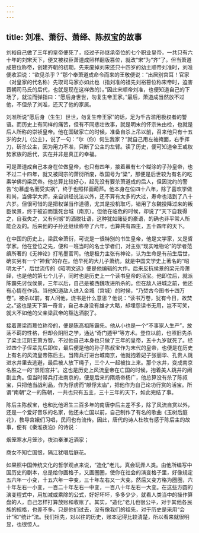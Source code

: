 ```yaml
---
---
---
```

title: 刘准、萧衍、萧绎、陈叔宝的故事
---




刘裕自己做了三年的皇帝便死了，经过子孙继承帝位的七个职业皇帝，一共只有六十年的刘宋天下，便又被权臣萧道成照样翻版篡位，就改“宋”为“齐”了。但当萧道成篡位称帝，创建齐朝的初期，先来废掉刘宋还只十四岁的幼主顺帝刘准时，刘准便收泪说：“欲见杀乎？”那个奉萧道成命令而来的王敬便说：“出居别宫耳！官家（对皇家的代名称）先取司马家亦如此也（指刘准的祖先刘裕篡位称宋帝时，迫害晋朝司马氏的后代，也就是现在这样做的）。”因此宋顺帝刘准，也便知道自己的下场了，就泣而弹指曰：“愿后身世世，勿复生帝王家。”最后，萧道成当然放不过他，不但杀了刘准，还灭了他的家属。

刘准所说“愿后身（生生）世世，勿复生帝王家”的话，足为千古滥用极权者的警语。而历史上有同样的痛苦，但有不同悲壮故事，就是明末的怀宗朱由检，也就是后人所称的崇祯皇帝。他在国破家亡的时候，准备自杀上吊以前，召来他只有十五岁的女儿（公主），说了一句：“尔（你）何生我家？”就自己用左袖掩面，右手挥刀，斫杀公主，因为用力不准，只断了公主的左臂。读了历史，便可知道帝王或权势家族的后代，实在并非是真正的幸福。

可是萧道成自己本身在位做皇帝，也只有四年，接着虽有七个糊涂的子孙皇帝，也不过二十四年，就又被同宗的萧衍所废，改国号为“梁”，那便是后世较为有名的吃素学佛的梁武帝。他总算比较好心，起先没有要杀萧道成的后人，但因沈约的警告“勿慕虚名而受实祸”，终于也照样画葫芦。他本身在位四十八年，除了喜欢学做和尚，当佛学大师，亲自讲经说法以外，还不算有太多的大过，寿命也活到了八十六岁。但很可惜的是把权谋当作道德，尤其是投机取巧，错用了东魏投降过来的叛臣侯景，终于被迫而饿死台城（南京）。但他在临危的时候，却说了“天下自我得之，自我失之，又有何憾”的洒脱壮语，这种犹如赌徒的豪语，的确也非平常人所能企及的。后来他的子孙还继续称帝了六年，也算共有四主，五十四年的天下。

在中国的历史上，梁武帝萧衍，可说是一很特别的书生皇帝，他是文学家，又是哲学家。他在登位之先，便和一班当时的名士学者们，对主张“现实唯物论”的学者范缜所著的《无神论》打笔墨官司。他是极力主张有神论，认为生命是有前生后世，确实另有一个“神我”的存在。他早死的大儿子萧统，就是中国文学史上著名的“昭明太子”，后世流传的《昭明文选》便是他编辑的大作。后来反抗侯景的梁元帝萧绎，也是他的第七个儿子，同时也是历史上一个读书皇帝的活宝。他即位后，就派陈霸先讨伐侯景，三年以后，自己是被西魏攻进所杀的。但在敌人进城之前，他还有心情在作诗。当他知道敌人进入金城（宫城）的时候，“乃焚古今图书十四万卷”。被杀以前，有人问他，烧书是什么意思？他说：“读书万卷，犹有今日，故焚之。”这也是天下第一奇言，自己本身没有雄才大略，却埋怨读书无用，岂不可笑，就大不如他的父亲梁武帝的豁达洒脱了。

接着萧梁而篡位称帝的，便是陈高祖陈霸先。他从小也是一个“不事家人生产”，放荡不羁的性格，但却会阴阳之学，通达“奇门遁甲”等方术。登位以前，也照旧先杀了梁主江阴王萧方智。不过他自己本身也只做了三年的皇帝，五十九岁就死了。经过四个子侄辈先后即位，最后便是他的孙子陈叔宝作为末代的皇帝，也便是在历史上有名的风流皇帝陈后主。当隋兵打进台城南京，他就抱着妃子张丽华、孔贵人跳进水井里去逃避，最后被人放下绳子，三个人一起被拉上来。那个水井，变成南京名胜之一的“景阳宫井”。这也是历史上风流皇帝在亡国的时候，抱着美人跳井的闹剧主角。但当时带兵打进南京的，便是后来的隋炀帝杨广，他总算没有杀了陈叔宝，只把他当战利品，作为俘虏而“献俘太庙”，把他作为自己论功行赏的活宝。所谓“南朝”之一的陈朝，一共也只有五主，三十三年的天下，如此完结了事。

陈后主陈叔宝，也和比他迟生三百多年的南唐李后主差不多，除了风流自赏以外，还是一个爱好音乐的名家，他还未亡国以前，自己制作了有名的歌曲《玉树后庭花》，教导宫娥们习唱，民间也有流传。因此，唐代的诗人杜牧有感于陈后主的故事，便有《秦淮夜泊》的诗说：

烟笼寒水月笼沙，夜泊秦淮近酒家；

商女不知亡国恨，隔江犹唱后庭花。

如果照中国传统文化的哲学观点来说，“造化”老儿，真会玩弄人类。由他所编写中国历史的剧本，总是给你画格子，又画圈圈，使你在社会的演变格子里，好像规定五六年一小变，十五六年一中变，三十年左右又一大变。然后又变方格为圈圈，六十年左右一小变，一百二十年左右一中变，一百八十年左右一大变。在这些方圆的演变程式中，用加减或乘除的公式，好好坏坏，多多少少，就看人类当中的操作算盘的人，自己怎样打算放账和收账了。其实，“造化”老儿也很公平，对于其他各民族的规格，也差不多。只是他们过去，没有像我们的祖先，对于历史是采用“会计”和“统计”法。我们祖先，对以往的历史，账本记得比较清楚，所以看来就很明显，也很惊人。